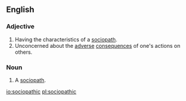 ==English==

===Adjective===
{{en-adj}}
# Having the characteristics of a [[sociopath]].
# Unconcerned about the [[adverse]] [[consequences]] of one's actions on others.

===Noun===
{{en-noun}}

# {{lb|en|rare}} A [[sociopath]].

[[io:sociopathic]]
[[pl:sociopathic]]
